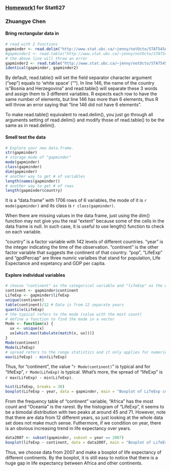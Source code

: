 ### [Homework1](http://stat545-ubc.github.io/hw02_explore-gapminder-use-rmarkdown.html) for Stat627

### Zhuangye Chen
#### Bring rectangular data in
```r
# read with 2 functions
gapminder <- read.delim("http://www.stat.ubc.ca/~jenny/notOcto/STAT545A/examples/gapminder/data/gapminderDataFiveYear.txt")
#gapminder2 <- read.table("http://www.stat.ubc.ca/~jenny/notOcto/STAT545A/examples/gapminder/data/gapminderDataFiveYear.txt")
# the above line will throw an error
gapminder2 <- read.table("http://www.stat.ubc.ca/~jenny/notOcto/STAT545A/examples/gapminder/data/gapminderDataFiveYear.txt", header = TRUE, fill = TRUE, sep = "\t", quote = "\"", comment.char = "")
identical(gapminder, gapminder2)
```
By default, read.table() will set the field separator character argument ("sep") equals to 'white space' (""). In line 146, the name of the country is "Bosnia and Herzegovina" and read.table() will separate these 3 words and assign them to 3 different variables. R expects each row to have the same number of elements, but line 146 has more than 6 elements, thus R will throw an error saying that "line 146 did not have 6 elements".

To make read.table() equivalent to read.delim(), you just go through all arguments setting of read.delim() and modify those of read.table() to be the same as in read.delim().

#### Smell test the data
```r
# Explore your new data.frame.
str(gapminder)
# storage mode of "gapminder"
mode(gapminder)
class(gapminder)
dim(gapminder)
# another way to get # of variables
length(names(gapminder))
# another way to get # of rows
length(gapminder$country)
```
It is a "data.frame" with 1706 rows of 6 variables, the mode of it is `r mode(gapminder)` and its class is `r class(gapminder)`.

When there are missing values in the data frame, just using the dim() function may not give you the real "extent" because some of the cells in the data frame is null. In such case, it is useful to use length() function to check on each variable.

"country" is a factor variable with 142 levels of different countries. "year" is the integer indicating the time of the observation. "continent" is the other factor variable that suggests the continent of that country. "pop", "LifeExp" and "gpdPercap" are three numric varialbes that stand for population, Life Expectance and expetancy and GDP per capita.


#### Explore individual variables
```r
# choose "continent" as the categorical variable and "lifeExp" as the quantitiative one
continent <- gapminder$continent
LifeExp <- gapminder$lifeExp
unique(continent)
table(continent)/12 # Data is from 12 separate years
quantile(LifeExp)
# the typical refers to the mode (value with the most count)
# define a function to find the mode in a vector
Mode <- function(x) {
  ux <- unique(x)
  ux[which.max(tabulate(match(x, ux)))]
}
Mode(continent)
Mode(LifeExp)
# spread refers to the range statistics and it only applies for numerical variable
max(LifeExp) - min(LifeExp)
```
Thus, for "continent", the value "`r Mode(continent)`" is typical and for "lifeExp", `r Mode(LifeExp)` is typical. What's more, the spread of "lifeExp" is `r max(LifeExp) - min(LifeExp)`.


```r
hist(LifeExp, breaks = 30)
boxplot(LifeExp ~ year, data = gapminder, main = "Boxplot of LifeExp conditioning on Year")
```

From the frequency table of "continent" variable, "Africa" has the most count and "Oceania" is the rarest. By the histogram of "LifeExp", it seems to be a bimodal distribution with two peaks at around 45 and 71. However, note that there are data from 12 different years, so just looking at the whole data set does not make much sense. Futhermore, if we condition on year, there is an obvious increasing trend in life expectancy over years. 
```r
data2007 <- subset(gapminder, subset = year == 2007)
boxplot(lifeExp ~ continent, data = data2007, main = "Boxplot of LifeExp of different continents in 2007")
```


Thus, we choose data from 2007 and make a boxplot of life expectancy of different continents. By the boxplot, it is still easy to notice that there is a huge gap in life expectancy between Africa and other continents.